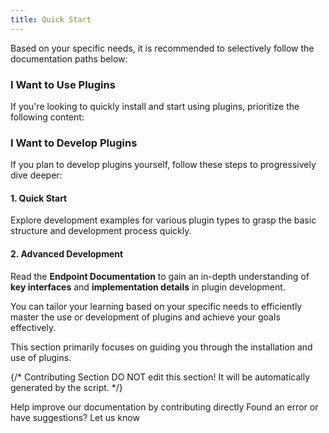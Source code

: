 ```yaml
---
title: Quick Start
---
```



Based on your specific needs, it is recommended to selectively follow the documentation paths below:

### I Want to Use Plugins

If you're looking to quickly install and start using plugins, prioritize the following content:

<Card title="Install Plugins" icon="link" href="/en/plugins/quick-start/install-plugins">
</Card>

### I Want to Develop Plugins

If you plan to develop plugins yourself, follow these steps to progressively dive deeper:

#### 1. Quick Start

Explore development examples for various plugin types to grasp the basic structure and development process quickly.

<Card title="Tool Plugin" icon="link" href="/en/plugins/quick-start/develop-plugins/tool-plugin">
</Card>

<Card title="Model Plugin" icon="link" href="/en/plugins/quick-start/develop-plugins/model-plugin">
</Card>

<Card title="Agent Strategy Plugin" icon="link" href="/en/plugins/quick-start/develop-plugins/agent-strategy-plugin">
</Card>

<Card title="Extension Plugin" icon="link" href="/en/plugins/quick-start/develop-plugins/extension-plugin">
</Card>

<Card title="Bundle Plugin" icon="link" href="/en/plugins/quick-start/develop-plugins/bundle">
</Card>

#### 2. Advanced Development

Read the **Endpoint Documentation** to gain an in-depth understanding of **key interfaces** and **implementation details** in plugin development.

<Card title="Schema Definition" icon="link" href="/en/plugins/schema-definition">
</Card>

You can tailor your learning based on your specific needs to efficiently master the use or development of plugins and achieve your goals effectively.

This section primarily focuses on guiding you through the installation and use of plugins.

{/*
Contributing Section
DO NOT edit this section!
It will be automatically generated by the script.
*/}

<CardGroup cols="2">
    <Card
        title="Edit this page"
        icon="pen-to-square"
        href="https://github.com/langgenius/dify-docs/edit/main/en/plugins/quick-start/README.mdx"
    >
        Help improve our documentation by contributing directly
    </Card>
    <Card
        title="Report an issue"
        icon="github"
        href="https://github.com/langgenius/dify-docs/issues/new?title=Documentation%20Issue%3A%20&body=%23%23%20Issue%20Description%0A%3C%21--%20Please%20briefly%20describe%20the%20issue%20you%20found%20--%3E%0A%0A%23%23%20Page%20Link%0Ahttps%3A%2F%2Fgithub.com%2Flanggenius%2Fdify-docs%2Fblob%2Fmain%2Fen/plugins/quick-start%2FREADME.mdx%0A%0A%23%23%20Suggested%20Changes%0A%3C%21--%20If%20you%20have%20specific%20suggestions%20for%20changes%2C%20please%20describe%20them%20here%20--%3E%0A%0A%3C%21--%20Thank%20you%20for%20helping%20improve%20our%20documentation%21%20--%3E"
    >
        Found an error or have suggestions? Let us know
    </Card>
</CardGroup>
